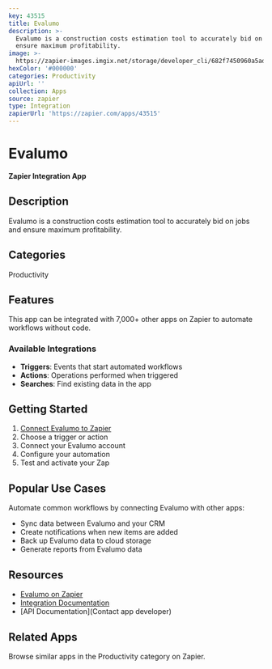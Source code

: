 ```yaml
---
key: 43515
title: Evalumo
description: >-
  Evalumo is a construction costs estimation tool to accurately bid on jobs and
  ensure maximum profitability.
image: >-
  https://zapier-images.imgix.net/storage/developer_cli/682f7450960a5ad91092852153c78895.png?auto=format%2Ccompress&ixlib=python-3.0.0&q=50
hexColor: '#000000'
categories: Productivity
apiUrl: ''
collection: Apps
source: zapier
type: Integration
zapierUrl: 'https://zapier.com/apps/43515'
---
```

# Evalumo

**Zapier Integration App**

## Description

Evalumo is a construction costs estimation tool to accurately bid on jobs and ensure maximum profitability.

## Categories

Productivity

## Features

This app can be integrated with 7,000+ other apps on Zapier to automate workflows without code.

### Available Integrations

- **Triggers**: Events that start automated workflows
- **Actions**: Operations performed when triggered
- **Searches**: Find existing data in the app

## Getting Started

1. [Connect Evalumo to Zapier](https://zapier.com/apps/43515)
2. Choose a trigger or action
3. Connect your Evalumo account
4. Configure your automation
5. Test and activate your Zap

## Popular Use Cases

Automate common workflows by connecting Evalumo with other apps:

- Sync data between Evalumo and your CRM
- Create notifications when new items are added
- Back up Evalumo data to cloud storage
- Generate reports from Evalumo data

## Resources

- [Evalumo on Zapier](https://zapier.com/apps/43515)
- [Integration Documentation](https://zapier.com/apps/43515/integrations)
- [API Documentation](Contact app developer)

## Related Apps

Browse similar apps in the Productivity category on Zapier.
